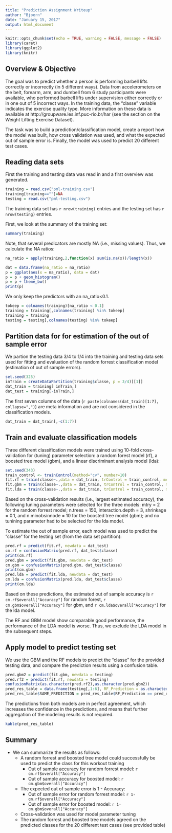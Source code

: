 ```yaml
---
title: "Prediction Assignment Writeup"
author: "Bjoern"
date: "January 15, 2017"
output: html_document
---
```


```r
knitr::opts_chunk$set(echo = TRUE, warning = FALSE, message = FALSE)
library(caret)
library(ggplot2)
library(knitr)
```

## Overview & Objective
The goal was to predict whether a person is performing  barbell lifts correctly or incorrectly (in 5 different ways). Data from accelerometers on the belt, forearm, arm, and dumbell from 6 study participants were available, who performed barbell lifts under supervision either correctly or in one out of 5 incorrect ways. In the training data, the "classe" variable indicates the exercise quality type. More information on these data is available at http://groupware.les.inf.puc-rio.br/har (see the section on the Weight Lifting Exercise Dataset).

The task was to build a prediction/classification model, create a report how the model was built, how cross validation was used, and what the expected out of sample error is. Finally, the model was used to predict 20 different test cases.

## Reading data sets
First the training and testing data was read in and a first overview was generated.

```r
training = read.csv("pml-training.csv")
training[training==""]=NA
testing = read.csv("pml-testing.csv")
```
The training data set has `r nrow(training)` entries and the testing set has `r nrow(testing)` entries.

First, we look at the summary of the training set:
```r
summary(training)
```

Note, that several predicators are mostly NA (i.e., missing values). Thus, we calculate the NA ratios:
```r
na_ratio = apply(training,2,function(x) sum(is.na(x))/length(x))
```

```r
dat = data.frame(na_ratio = na_ratio)
p = ggplot(aes(x = na_ratio), data = dat)
p = p + geom_histogram()
p = p + theme_bw()
print(p)
```

We only keep the predictors with an na_ratio<0.1.
```r
tokeep = colnames(training)[na_ratio < 0.1]
training = training[,colnames(training) %in% tokeep]
training = training
testing = testing[,colnames(testing) %in% tokeep]
```

## Partition data for for estimation of the out of sample error
We partion the testing data 3/4 to 1/4 into the training and testing data sets used for fitting and evaluation of the random forrest classification model (estimation of out of sample errors).

```r
set.seed(325)
inTrain = createDataPartition(training$classe, p = 3/4)[[1]]
dat_train = training[ inTrain,]
dat_test = training[-inTrain,]
```

The first seven columns of the data (`r paste(colnames(dat_train)[1:7], collapse=",")`) are meta information and are not considered in the classification models.
```r
dat_train = dat_train[,-c(1:7)]
```

## Train and evaluate classification models
Three different classification models were trained using 10-fold cross-validation for (tuning) parameter selection: a random forest model (rf), a boosted tree model (gbm), and a linear discriminant analysis model (lda): 

```r
set.seed(343)
train_control <- trainControl(method="cv", number=10)
fit.rf = train(classe~.,data = dat_train, trControl = train_control, method = "rf")
fit.gbm = train(classe~.,data = dat_train, trControl = train_control, method = "gbm")
fit.lda = train(classe~.,data = dat_train, trControl = train_control, method = "lda")
```

Based on the cross-validation results (i.e., largest estimated accuracy), the following tuning parameters were selected for the three models: mtry = 2 for the random forrest model; n.trees = 150, interaction.depth = 3, shrinkage = 0.1, and n.minobsinnode = 10 for the boosted tree model (gbm); and no tunining parameter had to be selected for the lda model.

To estimate the out of sample error, each model was used to predict the "classe" for the testing set (from the data set partition):
```r
pred.rf = predict(fit.rf, newdata = dat_test)
cm.rf = confusionMatrix(pred.rf, dat_test$classe) 
print(cm.rf)
pred.gbm = predict(fit.gbm, newdata = dat_test)
cm.gbm = confusionMatrix(pred.gbm, dat_test$classe) 
print(cm.gbm)
pred.lda = predict(fit.lda, newdata = dat_test)
cm.lda = confusionMatrix(pred.lda, dat_test$classe) 
print(cm.lda)
```
Based on these predictions, the estimated out of sample accuracy is `r cm.rf$overall["Accuracy"]` for random forest, `r cm.gbm$overall["Accuracy"]` for gbm, and `r cm.lda$overall["Accuracy"]` for the lda model.

The RF and GBM model show comparable good performance, the performance of the LDA model is worse. Thus, we exclude the LDA model in the subsequent steps.

## Apply model to predict testing set
We use the GBM and the RF models to predict the "classe" for the provided testing data, and compare the prediction results using a confusion table.
```r
pred.gbm2 = predict(fit.gbm, newdata = testing)
pred.rf2 = predict(fit.rf, newdata = testing)
confusionMatrix(as.character(pred.rf2),as.character(pred.gbm2))
pred_res_table = data.frame(testing[,1:6], RF_Prediction = as.character(pred.rf2), GBM_Prediction=as.character(pred.gbm2))
pred_res_table$SAME_PREDICTION = pred_res_table$RF_Prediction == pred_res_table$GBM_Prediction
```

The predictions from both models are in perfect agreement, which increases the confidence in the predictions, and means that further aggregation of the modeling results is not required.

```r
kable(pred_res_table)
```

## Summary
* We can summarize the results as follows:
  + A random forrest and boosted tree model could successfully be used to predict the class for this workout training
    - Out of sample accuracy for random forrest model: `r cm.rf$overall["Accuracy"]`
    - Out of sample accuracy for boosted model: `r cm.gbm$overall["Accuracy"]`
  + The expected out of sample error is 1 - Accuracy:
    - Out of sample error for random forrest model: `r 1-cm.rf$overall["Accuracy"]`
    - Out of sample error for boosted model: `r 1-cm.gbm$overall["Accuracy"]`
  + Cross-validation was used for model parameter tuning
  + The random forrest and boosted tree models agreed on the predicted classes for the 20 different test cases (see provided table)
  
